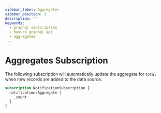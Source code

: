 ```yaml
---
sidebar_label: Aggregates
sidebar_position: 3
description: ""
keywords:
  - graphql subscription
  - hasura graphql api
  - aggregates
---
```


# Aggregates Subscription

The following subscription will automatically update the aggregate for `total` when new records are added to the data
source.

```graphql
subscription NotificationSubscription {
  notificationsAggregate {
    _count
  }
}
```
